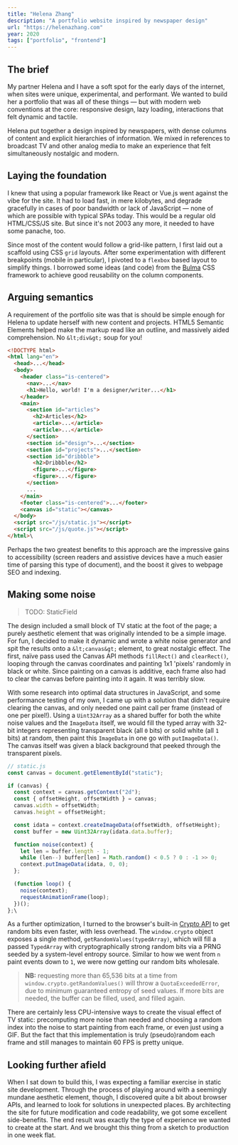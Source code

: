 ```yaml
---
title: "Helena Zhang"
description: "A portfolio website inspired by newspaper design"
url: "https://helenazhang.com"
year: 2020
tags: ["portfolio", "frontend"]
---
```



## The brief

My partner Helena and I have a soft spot for the early days of the internet, when sites were unique, experimental, and performant. We wanted to build her a portfolio that was all of these things — but with modern web conventions at the core: responsive design, lazy loading, interactions that felt dynamic and tactile.

Helena put together a design inspired by newspapers, with dense columns of content and explicit hierarchies of information. We mixed in references to broadcast TV and other analog media to make an experience that felt simultaneously nostalgic and modern.

<AppWindow chrome title="helenazhang.com" caption="Wireframes of the site">
  <ThemedImage
    alt="Wireframes of the site"
    src={helenaSpecImage}
  />
</AppWindow>

## Laying the foundation

I knew that using a popular framework like React or Vue.js went against the vibe for the site. It had to load fast, in mere kilobytes, and degrade gracefully in cases of poor bandwidth or lack of JavaScript — none of which are possible with typical SPAs today. This would be a regular old HTML/CSS/JS site. But since it's not 2003 any more, it needed to have some panache, too.

Since most of the content would follow a grid-like pattern, I first laid out a scaffold using CSS `grid` layouts. After some experimentation with different breakpoints (mobile in particular), I pivoted to a `flexbox` based layout to simplify things. I borrowed some ideas (and code) from the [Bulma](https://bulma.io/) CSS framework to achieve good reusability on the column components.

## Arguing semantics

A requirement of the portfolio site was that is should be simple enough for Helena to update herself with new content and projects. HTML5 Semantic Elements helped make the markup read like an outline, and massively aided comprehension. No `&lt;div&gt;` soup for you!

```html
<!DOCTYPE html>
<html lang="en">
  <head>...</head>
  <body>
    <header class="is-centered">
      <nav>...</nav>
      <h1>Hello, world! I'm a designer/writer...</h1>
    </header>
    <main>
      <section id="articles">
        <h2>Articles</h2>
        <article>...</article>
        <article>...</article>
      </section>
      <section id="design">...</section>
      <section id="projects">...</section>
      <section id="dribbble">
        <h2>Dribbble</h2>
        <figure>...</figure>
        <figure>...</figure>
      </section>
      ...
    </main>
    <footer class="is-centered">...</footer>
    <canvas id="static"></canvas>
  </body>
  <script src="/js/static.js"></script>
  <script src="/js/quote.js"></script>
</html>\
```

Perhaps the two greatest benefits to this approach are the impressive gains to accessibility (screen readers and assistive devices have a much easier time of parsing this type of document), and the boost it gives to webpage SEO and indexing.

## Making some noise

> TODO: StaticField

The design included a small block of TV static at the foot of the page; a purely aesthetic element that was originally intended to be a simple image. For fun, I decided to make it dynamic and wrote a white noise generator and spit the results onto a `&lt;canvas&gt;` element, to great nostalgic effect. The first, naïve pass used the Canvas API methods `fillRect()` and `clearRect()`, looping through the canvas coordinates and painting 1x1 'pixels' randomly in black or white. Since painting on a canvas is additive, each frame also had to clear the canvas before painting into it again. It was terribly slow.

With some research into optimal data structures in JavaScript, and some performance testing of my own, I came up with a solution that didn't require clearing the canvas, and only needed one paint call per frame (instead of one per pixel!). Using a `Uint32Array` as a shared buffer for both the white noise values and the `ImageData` itself, we would fill the typed array with 32-bit integers representing transparent black (all `0` bits) or solid white (all `1` bits) at random, then paint this `ImageData` in one go with `putImageData()`. The canvas itself was given a black background that peeked through the transparent pixels.

```js
// static.js
const canvas = document.getElementById("static");

if (canvas) {
  const context = canvas.getContext("2d");
  const { offsetHeight, offsetWidth } = canvas;
  canvas.width = offsetWidth;
  canvas.height = offsetHeight;

  const idata = context.createImageData(offsetWidth, offsetHeight);
  const buffer = new Uint32Array(idata.data.buffer);

  function noise(context) {
    let len = buffer.length - 1;
    while (len--) buffer[len] = Math.random() < 0.5 ? 0 : -1 >> 0;
    context.putImageData(idata, 0, 0);
  };

  (function loop() {
    noise(context);
    requestAnimationFrame(loop);
  })();
};\
```

As a further optimization, I turned to the browser's built-in [Crypto API](https://developer.mozilla.org/en-US/docs/Web/API/Crypto) to get random bits even faster, with less overhead. The `window.crypto` object exposes a single method, `getRandomValues(typedArray)`, which will fill a passed `TypedArray` with cryptographically strong random bits via a PRNG seeded by a system-level entropy source. Similar to how we went from `n` paint events down to `1`, we were now getting our random bits wholesale.

> **NB:** requesting more than 65,536 bits at a time from `window.crypto.getRandomValues()` will throw a `QuotaExceededError`, due to minimum guaranteed entropy of seed values. If more bits are needed, the buffer can be filled, used, and filled again.

There are certainly less CPU-intensive ways to create the visual effect of TV static: precomputing more noise than needed and choosing a random index into the noise to start painting from each frame, or even just using a GIF. But the fact that this implementation is truly (pseudo)random each frame and still manages to maintain 60 FPS is pretty unique.

## Looking further afield

When I sat down to build this, I was expecting a familiar exercise in static site development. Through the process of playing around with a seemingly mundane aesthetic element, though, I discovered quite a bit about browser APIs, and learned to look for solutions in unexpected places. By architecting the site for future modification and code readability, we got some excellent side-benefits. The end result was exactly the type of experience we wanted to create at the start. And we brought this thing from a sketch to production in one week flat.

